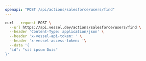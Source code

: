 ```yaml
---
openapi: "POST /api/actions/salesforce/users/find"
---
```


<RequestExample>

```bash Request
curl --request POST \
  --url https://api.vessel.dev/actions/salesforce/users/find \
  --header 'Content-Type: application/json' \
  --header 'x-vessel-api-token: ' \
  --header 'x-vessel-access-token: '\
  --data '{
  "id": "sit ipsum Duis"
}'
```

</RequestExample>
